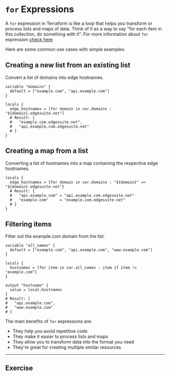 # `for` Expressions

A `for` expression in Terraform is like a loop that helps you transform or process lists and maps of data. Think of it as a way to say "for each item in this collection, do something with it". For more information about `for` expression [check here](https://developer.hashicorp.com/terraform/language/expressions/for) 

Here are some common use cases with simple examples:

## Creating a new list from an existing list
Convert a list of domains into edge hostnames.
```hcl filename="main.tf" copy {7}
variable "domains" {
  default = ["example.com", "api.example.com"]
}

locals {
  edge_hostnames = [for domain in var.domains : "${domain}.edgesuite.net"]
  # Result: [
  #   "example.com.edgesuite.net",
  #   "api.example.com.edgesuite.net"
  # ]
} 
```

## Creating a map from a list
Converting a list of hostnames into a map containing the respective edge hostnames.
```hcl filename="main.tf" copy {3}
locals {
  edge_hostnames = {for domain in var.domains : "${domain}" => "${domain}.edgesuite.net"}
  # Result: {
  #   "api.example.com" = "api.example.com.edgesuite.net"
  #   "example.com"     = "example.com.edgesuite.net"
  # }
}
```

## Filtering items
Filter out the example.com domain from the list.
```hcl filename="main.tf" copy {7}
variable "all_names" {
  default = ["example.com", "api.example.com", "www.example.com"]
}

locals {
  hostnames = [for item in var.all_names : item if item != "example.com"]
}

output "hostname" {
  value = local.hostnames
}
# Result: [
#   "api.example.com",
#   "www.example.com"
# ]
```

The main benefits of `for` expressions are:

- They help you avoid repetitive code
- They make it easier to process lists and maps
- They allow you to transform data into the format you need
- They're great for creating multiple similar resources

---

## Exercise


<ExerciseFor />